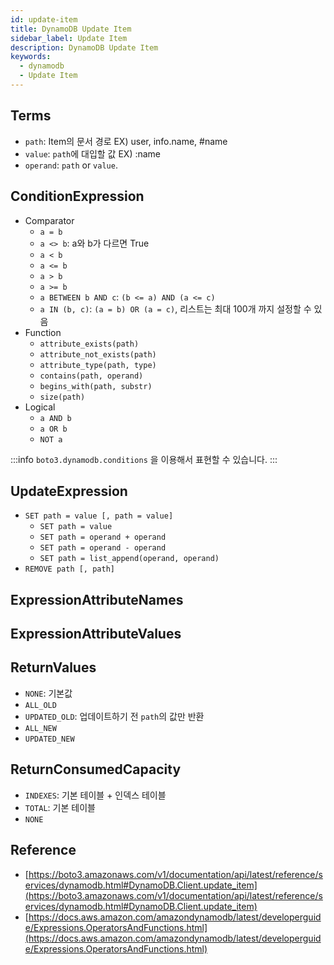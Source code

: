 ```yaml
---
id: update-item
title: DynamoDB Update Item
sidebar_label: Update Item
description: DynamoDB Update Item
keywords:
  - dynamodb
  - Update Item
---
```


## Terms

- `path`: Item의 문서 경로 EX) user, info.name, #name
- `value`: `path`에 대입할 값 EX) :name
- `operand`: `path` or `value`.

## ConditionExpression

- Comparator
  - `a = b`
  - `a <> b`: a와 b가 다르면 True
  - `a < b`
  - `a <= b`
  - `a > b`
  - `a >= b`
  - `a BETWEEN b AND c`: `(b <= a) AND (a <= c)`
  - `a IN (b, c)`: `(a = b) OR (a = c)`, 리스트는 최대 100개 까지 설정할 수 있음
- Function
  - `attribute_exists(path)`
  - `attribute_not_exists(path)`
  - `attribute_type(path, type)`
  - `contains(path, operand)`
  - `begins_with(path, substr)`
  - `size(path)`
- Logical
  - `a AND b`
  - `a OR b`
  - `NOT a`

:::info
`boto3.dynamodb.conditions` 을 이용해서 표현할 수 있습니다.
:::

## UpdateExpression

- `SET path = value [, path = value]`
  - `SET path = value`
  - `SET path = operand + operand`
  - `SET path = operand - operand`
  - `SET path = list_append(operand, operand)`
- `REMOVE path [, path]`

## ExpressionAttributeNames

## ExpressionAttributeValues

## ReturnValues

- `NONE`: 기본값
- `ALL_OLD`
- `UPDATED_OLD`: 업데이트하기 전 `path`의 값만 반환
- `ALL_NEW`
- `UPDATED_NEW`

## ReturnConsumedCapacity

- `INDEXES`: 기본 테이블 + 인덱스 테이블
- `TOTAL`: 기본 테이블
- `NONE`

## Reference

- [https://boto3.amazonaws.com/v1/documentation/api/latest/reference/services/dynamodb.html#DynamoDB.Client.update_item](https://boto3.amazonaws.com/v1/documentation/api/latest/reference/services/dynamodb.html#DynamoDB.Client.update_item)
- [https://docs.aws.amazon.com/amazondynamodb/latest/developerguide/Expressions.OperatorsAndFunctions.html](https://docs.aws.amazon.com/amazondynamodb/latest/developerguide/Expressions.OperatorsAndFunctions.html)

